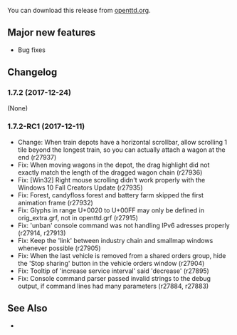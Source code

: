 {{en/-}}
{{en/OTTDVersions}}

{{en/Release|prev=OpenTTD 1.7.1|next=OpenTTD 1.8.0|date=2017-12-24}}

You can download this release from [https://www.openttd.org/downloads/openttd-releases/latest.html openttd.org].

==Major new features==
* Bug fixes

==Changelog==
===1.7.2 (2017-12-24)===
(None)

===1.7.2-RC1 (2017-12-11)===
*Change: When train depots have a horizontal scrollbar, allow scrolling 1 tile beyond the longest train, so you can actually attach a wagon at the end (r27937)
*Fix: When moving wagons in the depot, the drag highlight did not exactly match the length of the dragged wagon chain (r27936)
*Fix: [Win32] Right mouse scrolling didn't work properly with the Windows 10 Fall Creators Update {{en/Flyspray|6629}} (r27935)
*Fix: Forest, candyfloss forest and battery farm skipped the first animation frame {{en/Flyspray|6639}} (r27932)
*Fix: Glyphs in range U+0020 to U+00FF may only be defined in orig_extra.grf, not in openttd.grf {{en/Flyspray|6620}} (r27915)
*Fix: 'unban' console command was not handling IPv6 adresses properly (r27914, r27913)
*Fix: Keep the 'link' between industry chain and smallmap windows whenever possible {{en/Flyspray|6585}} (r27905)
*Fix: When the last vehicle is removed from a shared orders group, hide the 'Stop sharing' button in the vehicle orders window {{en/Flyspray|6593}} (r27904)
*Fix: Tooltip of 'increase service interval' said 'decrease' {{en/Flyspray|6606}} (r27895)
*Fix: Console command parser passed invalid strings to the debug output, if command lines had many parameters {{en/Flyspray|6576}} (r27884, r27883)

==See Also==
<!--* {{en/Forum|topic=74566|Forum topic for 1.6.0-RC1}}-->
* {{en/OTTDNewsArticle|231|The 1.7.2-RC1 news article}}